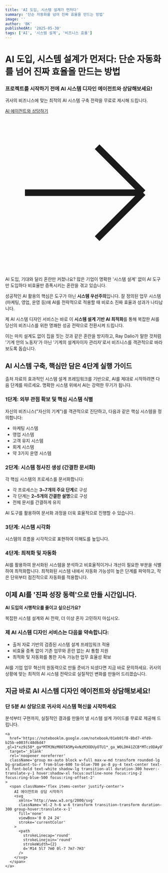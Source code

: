 ```yaml
---
title: 'AI 도입, 시스템 설계가 먼저다'
summary: '단순 자동화를 넘어 진짜 효율을 만드는 방법'
image: ''
author: 'BK'
publishedAt: '2025-05-30'
tags: ['AI', '시스템 설계', '비즈니스 효율']
---
```


# AI 도입, 시스템 설계가 먼저다: 단순 자동화를 넘어 진짜 효율을 만드는 방법

<div className='mb-12 mt-8 transform rounded-xl border border-blue-200 bg-gradient-to-r from-blue-50 to-indigo-50 p-6 shadow-md transition-all duration-500 hover:border-blue-300 hover:shadow-lg'>
  <div className='flex flex-col gap-6 md:flex-row md:items-center md:justify-between'>
    <div className='md:flex-1'>
      <h3 className='mb-3 text-xl font-bold text-blue-800 md:text-2xl'>
        프로젝트를 시작하기 전에 AI 시스템 디자인 에이전트와 상담해보세요!
      </h3>
      <p className='mb-4 text-base text-blue-700 md:text-lg'>
        귀사의 비즈니스에 맞는 최적의 AI 시스템 구축 전략을 무료로 제시해
        드립니다.
      </p>
    </div>
    <div className='md:flex-shrink-0'>
      <a
        href='https://notebooklm.google.com/notebook/01eb91f8-8bd7-4fd9-b25b-e003fc48d6d4?_gl=1*xz9i58*_ga*MTM3NzM0OTA5My4xNzM3ODUyOTU1*_ga_W0LDH41ZCB*MTczODAyOTgxNi4zLjAuMTczODAyOTgxNi42MC4wLjA.'
        target='_blank'
        rel='noopener noreferrer'
        className='group block w-full transform rounded-lg bg-gradient-to-r from-blue-600 to-blue-700 px-6 py-3 text-center text-lg font-bold text-white shadow-md transition-all duration-300 hover:-translate-y-1 hover:shadow-lg focus:outline-none focus:ring-2 focus:ring-blue-500 focus:ring-offset-2 md:w-auto'
      >
        <span className='flex items-center justify-center'>
          AI 에이전트와 상담하기
          <svg
            xmlns='http://www.w3.org/2000/svg'
            className='ml-2 h-5 w-5 transform transition-transform duration-300 group-hover:translate-x-1'
            fill='none'
            viewBox='0 0 24 24'
            stroke='currentColor'
          >
            <path
              strokeLinecap='round'
              strokeLinejoin='round'
              strokeWidth={2}
              d='M14 5l7 7m0 0l-7 7m7-7H3'
            />
          </svg>
        </span>
      </a>
    </div>
  </div>
</div>

AI 도입, 기대와 달리 혼란만 커졌나요? 많은 기업이 명확한 '시스템 설계' 없이 AI
도구만 도입하다 비효율만 증폭시키는 혼란을 겪고 있습니다.

성공적인 AI 활용의 핵심은 도구가 아닌 **시스템 우선주의**입니다. 잘 정의된 업무
시스템(마케팅, 영업, 운영 등)에 AI를 전략적으로 적용할 때 비로소 진짜 효율과
성과가 나타납니다.

제 AI 시스템 디자인 서비스는 바로 이 **시스템 설계 기반 AI 최적화**를 통해
복잡한 AI를 당신의 비즈니스를 위한 명쾌한 성공 전략으로 전환시켜 드립니다.

이는 마치 설계도 없이 집을 짓는 것과 같은 혼란을 방지하고, Ray Dalio가 말한
것처럼 '기계 안의 노동자'가 아닌 '기계의 설계자이자 관리자'로서 비즈니스를
객관적으로 바라보도록 돕습니다.

## AI 시스템 구축, 핵심만 담은 4단계 실행 가이드

출처 자료의 효과적인 시스템 설계 프레임워크를 기반으로, AI를 제대로 시작하려면
다음 단계를 따르세요. 명확한 시스템 위에서 AI는 강력한 무기가 됩니다.

### 1단계: 외부 관점 확보 및 핵심 시스템 식별

자신의 비즈니스("자신의 기계")를 객관적으로 진단하고, 다음과 같은 핵심 시스템을
정의합니다:

- 마케팅 시스템
- 영업 시스템
- 고객 유지 시스템
- 회계 시스템
- 약 3가지 운영 시스템

### 2단계: 시스템 청사진 생성 (간결한 문서화)

각 핵심 시스템의 프로세스를 문서화합니다:

- 각 프로세스는 **3~7개의 주요 단계**로 구성
- 각 단계는 **2~5개의 간결한 설명**으로 구성
- 전체 문서를 간결하게 유지

AI 도구를 활용하여 문서화 과정을 더욱 효율적으로 진행할 수 있습니다.

### 3단계: 시스템 시각화

시스템의 흐름을 시각적으로 표현하여 이해도를 높입니다.

### 4단계: 최적화 및 자동화

AI를 활용하여 문서화된 시스템을 분석하고 비효율적이거나 개선이 필요한 부분을
식별하여 최적화합니다. 최적화된 시스템 내에서 자동화 가능성이 높은 단계를
파악하고, 작은 단위부터 점진적으로 자동화를 적용합니다.

## 이제 AI를 '진짜 성장 동력'으로 만들 시간입니다.

**AI 도입의 시행착오를 줄이고 싶으신가요?**

복잡한 시스템 설계와 AI 전략, 더 이상 혼자 고민하지 마십시오.

### 제 AI 시스템 디자인 서비스는 다음을 약속합니다:

- 출처 자료 기반의 검증된 시스템 설계 프레임워크 적용
- 비효율 증폭 없이 기존 업무와 혼란 없는 AI 통합 지원
- 최적화 및 자동화를 통한 지속 가능한 업무 효율성 확보

AI를 기업 업무 혁신의 원동력으로 만들 준비가 되셨다면 지금 바로 문의하세요.
귀사의 상황에 맞는 최적의 AI 시스템 전략으로 실질적인 변화를 만들어
드리겠습니다.

## 지금 바로 AI 시스템 디자인 에이전트와 상담해보세요!

<div className='mb-16 mt-8 transform rounded-xl border border-blue-200 bg-gradient-to-r from-blue-50 to-indigo-50 p-6 shadow-md transition-all duration-500 hover:border-blue-300 hover:shadow-lg'>
  <div className='flex flex-col items-center text-center'>
    <h3 className='mb-4 text-2xl font-bold text-blue-800'>
      단 5분 AI 상담으로 귀사의 시스템 혁신을 시작하세요
    </h3>
    <p className='mx-auto mb-6 max-w-xl text-lg text-blue-700'>
      분석부터 구현까지, 실질적인 결과를 만들어 낼 시스템 설계 가이드를 무료로
      제공해 드립니다.
    </p>

    <a
      href='https://notebooklm.google.com/notebook/01eb91f8-8bd7-4fd9-b25b-e003fc48d6d4?_gl=1*xz9i58*_ga*MTM3NzM0OTA5My4xNzM3ODUyOTU1*_ga_W0LDH41ZCB*MTczODAyOTgxNi4zLjAuMTczODAyOTgxNi42MC4wLjA.'
      target='_blank'
      rel='noopener noreferrer'
      className='group mx-auto block w-full max-w-md transform rounded-lg bg-gradient-to-r from-blue-600 to-blue-700 px-8 py-4 text-center text-xl font-bold text-white shadow-lg transition-all duration-300 hover:-translate-y-1 hover:shadow-xl focus:outline-none focus:ring-2 focus:ring-blue-500 focus:ring-offset-2'
    >
      <span className='flex items-center justify-center'>
        AI 에이전트와 상담 시작하기
        <svg
          xmlns='http://www.w3.org/2000/svg'
          className='ml-2 h-6 w-6 transform transition-transform duration-300 group-hover:translate-x-1'
          fill='none'
          viewBox='0 0 24 24'
          stroke='currentColor'
        >
          <path
            strokeLinecap='round'
            strokeLinejoin='round'
            strokeWidth={2}
            d='M14 5l7 7m0 0l-7 7m7-7H3'
          />
        </svg>
      </span>
    </a>
  </div>
</div>
